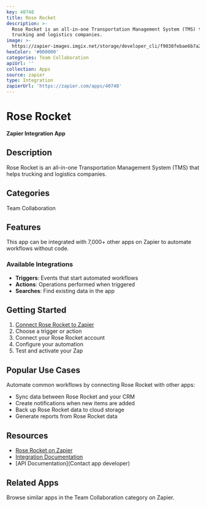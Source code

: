 ```yaml
---
key: 40748
title: Rose Rocket
description: >-
  Rose Rocket is an all-in-one Transportation Management System (TMS) that helps
  trucking and logistics companies.
image: >-
  https://zapier-images.imgix.net/storage/developer_cli/f9038febae6b7a2981e31d5d156d126e_3.png?auto=format%2Ccompress&ixlib=python-3.0.0&q=50
hexColor: '#000000'
categories: Team Collaboration
apiUrl: ''
collection: Apps
source: zapier
type: Integration
zapierUrl: 'https://zapier.com/apps/40748'
---
```

# Rose Rocket

**Zapier Integration App**

## Description

Rose Rocket is an all-in-one Transportation Management System (TMS) that helps trucking and logistics companies.

## Categories

Team Collaboration

## Features

This app can be integrated with 7,000+ other apps on Zapier to automate workflows without code.

### Available Integrations

- **Triggers**: Events that start automated workflows
- **Actions**: Operations performed when triggered
- **Searches**: Find existing data in the app

## Getting Started

1. [Connect Rose Rocket to Zapier](https://zapier.com/apps/40748)
2. Choose a trigger or action
3. Connect your Rose Rocket account
4. Configure your automation
5. Test and activate your Zap

## Popular Use Cases

Automate common workflows by connecting Rose Rocket with other apps:

- Sync data between Rose Rocket and your CRM
- Create notifications when new items are added
- Back up Rose Rocket data to cloud storage
- Generate reports from Rose Rocket data

## Resources

- [Rose Rocket on Zapier](https://zapier.com/apps/40748)
- [Integration Documentation](https://zapier.com/apps/40748/integrations)
- [API Documentation](Contact app developer)

## Related Apps

Browse similar apps in the Team Collaboration category on Zapier.
